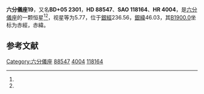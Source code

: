 {{Starbox begin
| name = 六分儀座19
}}
{{Starbox observe
| epoch = [[J2000.0|J2000.0]]
| constell = [[六分儀座|六分儀座]]<ref name=SIMBAD>{{cite web
 | url=http://simbad.u-strasbg.fr/simbad/sim-id?Ident=HR+4004
 | title=Pulsating variable Star
 | publisher=Centre de Données astronomiques de Strasbourg
 | work=SIMBAD
 | accessdate=2012-07-13
 | archive-date=2019-08-01
 | archive-url=https://web.archive.org/web/20190801034817/http://simbad.u-strasbg.fr/simbad/sim-id?Ident=HR+4004
 }}</ref><ref name=DATA>{{cite web
 | url=http://vizier.u-strasbg.fr/viz-bin/VizieR-5?-out.add=.&-source=5050&-corr=PK=HR&-out.max=9999&HR=4004
 | title=VizieR Detailed Page
 | accessdate=2012-07-13
 | archive-date=2019-08-02
 | archive-url=https://web.archive.org/web/20190802143620/http://vizier.u-strasbg.fr/viz-bin/VizieR-5?-out.add=.&-source=5050&-corr=PK=HR&-out.max=9999&HR=4004
 }}</ref>
| 星官 = 
| ra = {{RA|10|12|48.3}}<ref name=SIMBAD /><ref name=DATA />
| dec = {{DEC|+4|36|53}}<ref name=SIMBAD /><ref name=DATA />
| appmag_v = 5.77<ref name=SIMBAD /><ref name=DATA />
}}
{{Starbox character
| class = gK0<ref name=SIMBAD /><ref name=DATA />
| b-v = 1.18<ref name=SIMBAD /><ref name=DATA />
| u-b = 1.11<ref name=SIMBAD /><ref name=DATA />
| r-i = <ref name=SIMBAD /><ref name=DATA />
| variable = 
}}
{{Starbox astrometry
| radial_v = 1.11
| prop_mo_ra = 32
| parallax = 
| p_error = 
}}
{{Starbox catalog
| names =BD+05 2301，[[SAO星表|SAO]] 118164，[[HD星表|HD]] 88547，[[HR星表|HR]] 4004}}
{{Starbox reference |Simbad=HR+4004}}
{{Starbox end}}

'''六分儀座19'''，又名'''BD+05 2301'''，'''HD 88547'''、'''SAO 118164'''、'''HR 4004'''，是[[六分儀座|六分儀座]]的一颗恒星<ref name=SIMBAD /><ref name=DATA />，视星等为5.77，位于[[銀道座標系|銀經]]236.56，[[銀道座標系|銀緯]]46.03，其[[B1900.0|B1900.0]]坐标为赤經{{RA|10|7|36.1}}，赤緯{{DEC|+5|46.03|32}}。

== 参考文献 ==
{{reflist}}

{{六分仪座恒星}}

[[Category:六分儀座|Category:六分儀座]]
[[Category:HD和HDE天體|88547]]
[[Category:HR天體|4004]]
[[Category:SAO天體|118164]]


{{star-stub}}